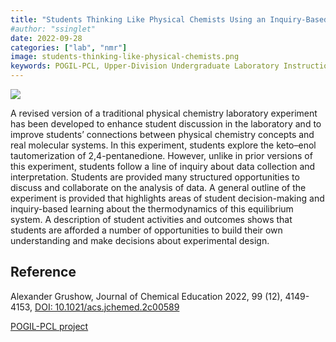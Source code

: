 ```yaml
---
title: "Students Thinking Like Physical Chemists Using an Inquiry-Based NMR Experiment"
#author: "ssinglet"
date: 2022-09-28
categories: ["lab", "nmr"]
image: students-thinking-like-physical-chemists.png
keywords: POGIL-PCL, Upper-Division Undergraduate Laboratory Instruction, Physical Chemistry, Inquiry-Based Learning, Problem Solving/Decision Making, Constructivism, NMR, Spectroscopy
---
```


![](students-thinking-like-physical-chemists.png){}

A revised version of a traditional physical chemistry laboratory
experiment has been developed to enhance student discussion in the
laboratory and to improve students’ connections between physical
chemistry concepts and real molecular systems. In this experiment,
students explore the keto–enol tautomerization of
2,4-pentanedione. However, unlike in prior versions of this
experiment, students follow a line of inquiry about data collection
and interpretation. Students are provided many structured
opportunities to discuss and collaborate on the analysis of data. A
general outline of the experiment is provided that highlights areas of
student decision-making and inquiry-based learning about the
thermodynamics of this equilibrium system. A description of student
activities and outcomes shows that students are afforded a number of
opportunities to build their own understanding and make decisions
about experimental design.


## Reference

Alexander Grushow,
Journal of Chemical Education 2022, 99 (12), 4149-4153,
[DOI: 10.1021/acs.jchemed.2c00589](https://doi.org/10.1021/acs.jchemed.2c00589)

[POGIL-PCL project](https://www.pogilpcl.org/get-connected)

<span hidden>KEYWORDS: POGIL-PCL, Upper-Division Undergraduate
Laboratory Instruction, Physical Chemistry, Inquiry-Based Learning,
Problem Solving/Decision Making, Constructivism, NMR, Spectroscopy</span>

